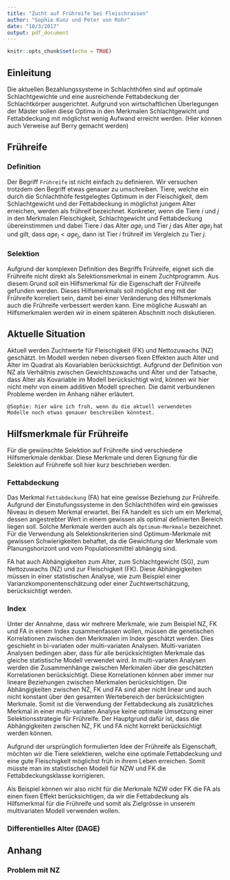 ```yaml
---
title: "Zucht auf Frühreife bei Fleischrassen"
author: "Sophie Kunz und Peter von Rohr"
date: "10/3/2017"
output: pdf_document
---
```


```r
knitr::opts_chunk$set(echo = TRUE)
```

## Einleitung
Die aktuellen Bezahlungssysteme in Schlachthöfen sind auf optimale Schlachtgewichte und eine ausreichende Fettabdeckung der Schlachtkörper ausgerichtet. Aufgrund von wirtschaftlichen Überlegungen der Mäster sollen diese Optima in den Merkmalen Schlachtgewicht und Fettabdeckung mit möglichst wenig Aufwand erreicht werden. (Hier können auch Verweise auf Berry gemacht werden)


## Frühreife
### Definition
Der Begriff `Frühreife` ist nicht einfach zu definieren. Wir versuchen trotzdem den Begriff etwas genauer zu umschreiben. Tiere, welche ein durch die Schlachthöfe festgelegtes Optimum in der Fleischigkeit, dem Schlachtgewicht und der Fettabdeckung in möglichst jungem Alter erreichen, werden als frühreif bezeichnet. Konkreter, wenn die Tiere $i$ und $j$ in den Merkmalen Fleischigkeit, Schlachtgewicht und Fettabdeckung übereinstimmen und dabei Tiere $i$ das Alter $age_i$ und Tier $j$ das Alter $age_j$ hat und gilt, dass $age_i < age_j$, dann ist Tier $i$ frühreif im Vergleich zu Tier $j$. 

### Selektion
Aufgrund der komplexen Definition des Begriffs Frühreife, eignet sich die Frühreife nicht direkt als Selektionsmerkmal in einem Zuchtprogramm. Aus diesem Grund soll ein Hilfsmerkmal für die Eigenschaft der Frühreife gefunden werden. Dieses Hilfsmerkmals soll möglichst eng mit der Frühreife korreliert sein, damit bei einer Veränderung des Hilfsmerkmals auch die Frühreife verbessert werden kann. Eine mögliche Auswahl an Hilfsmerkmalen werden wir in einem späteren Abschnitt noch diskutieren.


## Aktuelle Situation
Aktuell werden Zuchtwerte für Fleischigkeit (FK) und Nettozuwachs (NZ) geschätzt. Im Modell werden neben diversen fixen Effekten auch Alter und Alter im Quadrat als Kovariablen berücksichtigt. Aufgrund der Definition von NZ als Verhältnis zwischen Gewichtszuwachs und Alter und der Tatsache, dass Alter als Kovariable im Modell berücksichtigt wird, können wir hier nicht mehr von einem additiven Modell sprechen. Die damit verbundenen Probleme werden im Anhang näher erläutert.

```
@Sophie: hier wäre ich froh, wenn du die aktuell verwendeten 
Modelle noch etwas genauer beschreiben könntest.
```

## Hilfsmerkmale für Frühreife
Für die gewünschte Selektion auf Frühreife sind verschiedene Hilfsmerkmale denkbar. Diese Merkmale und deren Eignung für die Selektion auf Frühreife soll hier kurz beschrieben werden.

### Fettabdeckung
Das Merkmal `Fettabdeckung` (FA) hat eine gewisse Beziehung zur Frühreife. Aufgrund der Einstufungssysteme in den Schlachthöfen wird ein gewisses Niveau in diesem Merkmal erwartet. Bei FA handelt es sich um ein Merkmal, dessen angestrebter Wert in einem gewissen als optimal definierten Bereich liegen soll. Solche Merkmale werden auch als `Optimum-Merkmale` bezeichnet. Für die Verwendung als Selektionskriterien sind Optimum-Merkmale mit gewissen Schwierigkeiten behaftet, da die Gewichtung der Merkmale vom Planungshorizont und vom Populationsmittel abhängig sind.

FA hat auch Abhängigkeiten zum Alter, zum Schlachtgewicht (SG), zum Nettozuwachs (NZ) und zur Fleischigkeit (FK). Diese Abhängigkeiten müssen in einer statistischen Analyse, wie zum Beispiel einer Varianzkomponentenschätzung oder einer Zuchtwertschätzung, berücksichtigt werden. 

### Index
Unter der Annahme, dass wir mehrere Merkmale, wie zum Beispiel NZ, FK und FA in einem Index zusammenfassen wollen, müssen die genetischen Korrelationen zwischen den Merkmalen im Index geschätzt werden. Dies geschieht in bi-variaten oder multi-variaten Analysen. Multi-variaten Analysen bedingen aber, dass für alle berücksichtigten Merkmale das gleiche statistische Modell verwendet wird. In multi-variaten Analysen werden die Zusammenhänge zwischen Merkmalen über die geschätzten Korrelationen berücksichtigt. Diese Korrelationen können aber immer nur lineare Beziehungen zwischen Merkmalen berücksichtigen. Die Abhängigkeiten zwischen NZ, FK und FA sind aber nicht linear und auch nicht konstant über den gesamten Wertebereich der berücksichtigten Merkmale. Somit ist die Verwendung der Fettabdeckung als zusätzliches Merkmal in einer multi-variaten Analyse keine optimale Umsetzung einer Selektionsstrategie für Frühreife. Der Hauptgrund dafür ist, dass die Abhängigkeiten zwischen NZ, FK und FA nicht korrekt berücksichtigt werden können.

Aufgrund der ursprünglich formulierten Idee der Frühreife als Eigenschaft, möchten wir die Tiere selektieren, welche eine optimale Fettabdeckung und eine gute Fleischigkeit möglichst früh in ihrem Leben erreichen. Somit müsste man im statistischen Modell für NZW und FK die Fettabdeckungsklasse korrigieren. 

Als Beispiel können wir also nicht für die Merkmale NZW oder FK die FA als einen fixen Effekt berücksichtigen, da wir die Fettabdeckung als Hilfsmerkmal für die Frühreife und somit als Zielgrösse in unserem multivariaten Modell verwenden wollen. 


### Differentielles Alter (DAGE)

## Anhang
### Problem mit NZ
